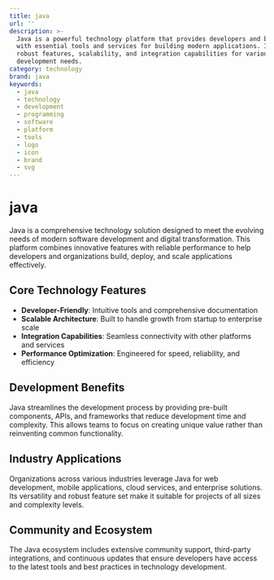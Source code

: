 ```yaml
---
title: java
url: ''
description: >-
  Java is a powerful technology platform that provides developers and businesses
  with essential tools and services for building modern applications. It offers
  robust features, scalability, and integration capabilities for various
  development needs.
category: technology
brand: java
keywords:
  - java
  - technology
  - development
  - programming
  - software
  - platform
  - tools
  - logo
  - icon
  - brand
  - svg
---
```


# java

Java is a comprehensive technology solution designed to meet the evolving needs of modern software development and digital transformation. This platform combines innovative features with reliable performance to help developers and organizations build, deploy, and scale applications effectively.

## Core Technology Features

- **Developer-Friendly**: Intuitive tools and comprehensive documentation
- **Scalable Architecture**: Built to handle growth from startup to enterprise scale
- **Integration Capabilities**: Seamless connectivity with other platforms and services
- **Performance Optimization**: Engineered for speed, reliability, and efficiency

## Development Benefits

Java streamlines the development process by providing pre-built components, APIs, and frameworks that reduce development time and complexity. This allows teams to focus on creating unique value rather than reinventing common functionality.

## Industry Applications

Organizations across various industries leverage Java for web development, mobile applications, cloud services, and enterprise solutions. Its versatility and robust feature set make it suitable for projects of all sizes and complexity levels.

## Community and Ecosystem

The Java ecosystem includes extensive community support, third-party integrations, and continuous updates that ensure developers have access to the latest tools and best practices in technology development.
